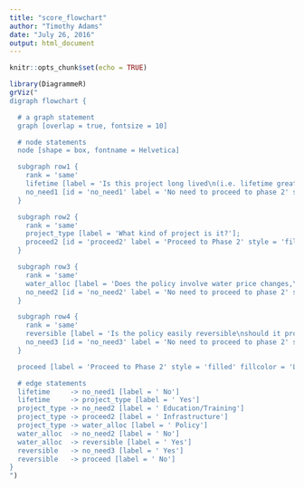 ```yaml
---
title: "score_flowchart"
author: "Timothy Adams"
date: "July 26, 2016"
output: html_document
---
```


```r
knitr::opts_chunk$set(echo = TRUE)
```


```r
library(DiagrammeR)
grViz("
digraph flowchart {

  # a graph statement
  graph [overlap = true, fontsize = 10]

  # node statements
  node [shape = box, fontname = Helvetica]

  subgraph row1 {
    rank = 'same'
    lifetime [label = 'Is this project long lived\n(i.e. lifetime greater than 20 years)?'];
    no_need1 [id = 'no_need1' label = 'No need to proceed to phase 2' style = 'filled' fillcolor = 'LightGreen']; 
  }

  subgraph row2 {
    rank = 'same'
    project_type [label = 'What kind of project is it?']; 
    proceed2 [id = 'proceed2' label = 'Proceed to Phase 2' style = 'filled' fillcolor = 'LightPink']; 
  }

  subgraph row3 {
    rank = 'same'
    water_alloc [label = 'Does the policy involve water price changes,\n or allocation to irrigation or domestic demands?'];
    no_need2 [id = 'no_need2' label = 'No need to proceed to phase 2' style = 'filled' fillcolor = 'LightGreen']; 
  }

  subgraph row4 {
    rank = 'same'
    reversible [label = 'Is the policy easily reversible\nshould it prove unfavorable?'];
    no_need3 [id = 'no_need3' label = 'No need to proceed to phase 2' style = 'filled' fillcolor = 'LightGreen']; 
  }

  proceed [label = 'Proceed to Phase 2' style = 'filled' fillcolor = 'LightPink']; 

  # edge statements
  lifetime     -> no_need1 [label = ' No']
  lifetime     -> project_type [label = ' Yes']
  project_type -> no_need2 [label = ' Education/Training']
  project_type -> proceed2 [label = ' Infrastructure']
  project_type -> water_alloc [label = ' Policy']
  water_alloc  -> no_need2 [label = ' No']
  water_alloc  -> reversible [label = ' Yes']
  reversible   -> no_need3 [label = ' Yes']
  reversible   -> proceed [label = ' No']
}
")
```
